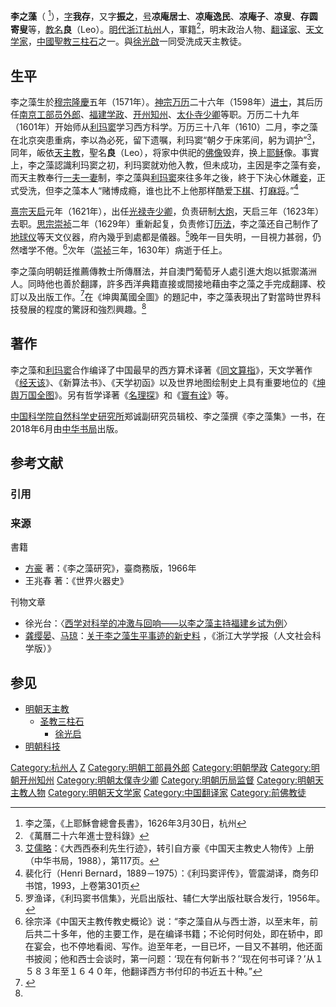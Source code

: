 {{明清人物信息框
| 姓名 = 李之藻
| 原名 =
| 圖片名稱 = 
| 圖片大小 = 220px
| 圖片說明 = 
| 最高職務 = 光祿寺少卿
| 國家 = 大明
| 爵位 =
| 籍貫 = [[浙江|浙江]][[杭州府|杭州府]][[仁和縣|仁和縣]]
| 族裔 = 漢族
| 旗籍 = 
| 字號 = 字我存，又字振之，號涼庵居士、涼庵逸民、涼庵子、涼叟、存圓寄叟等
| 室名 = 
| 諡號 = 
| 出生日期 = [[隆慶_(明朝)|隆慶]]五年（1571年）
| 出生地點 = 
| 逝世日期 = [[崇禎|崇禎]]三年（1630年）
| 逝世地點 = 
| 墓葬 =
| 配偶 =
| 親屬 = 
| 出身 = 
*萬曆二十六年戊戌科進士出身
| 經歷 =[[南京六部|南京工部]][[员外郎|员外郎]]、[[福建|福建]][[学政|学政]]、[[濮阳|开州]][[知州|知州]]、[[太仆寺|太仆寺]][[少卿|少卿]]
| 著作 =
}}

'''李之藻'''（{{Lang-pt|Ly Leam}} <ref>李之藻，《上耶穌會總會長書》，1626年3月30日，杭州</ref>{{bd|1571年|10月13日|1630年|11月1日|L李}}），[[表字|字]]'''我存'''，又字'''振之'''，[[号|号]]'''凉庵居士'''、'''凉庵逸民'''、'''凉庵子'''、'''凉叟'''、'''存圆寄叟'''等，[[教名|教名]]'''良'''（Leo）。[[明代|明代]][[浙江|浙江]][[杭州|杭州]]人，軍籍<ref>《萬曆二十六年進士登科錄》</ref>，明末政治人物、[[翻译家|翻译家]]、[[天文学家|天文学家]]，[[中國聖教三柱石|中國聖教三柱石]]之一。與[[徐光啟|徐光啟]]一同受洗成天主教徒。

==生平==
李之藻生於[[明穆宗|穆宗]][[隆庆_(明朝)|隆慶]]五年（1571年）。[[明神宗|神宗]][[万历|万历]]二十六年（1598年）[[进士|进士]]，其后历任[[南京|南京]][[工部|工部]][[员外郎|员外郎]]、[[福建|福建]][[学政|学政]]、[[濮阳|开州]][[知州|知州]]、[[太仆寺|太仆寺]][[少卿|少卿]]等职。万历二十九年（1601年）开始师从[[利玛窦|利玛窦]]学习西方科学。万历三十八年（1610）二月，李之藻在北京突患重病，李以為必死，留下遗嘱，利玛窦“朝夕于床笫间，躬为调护”<ref>[[艾儒略|艾儒略]]：《大西西泰利先生行迹》，转引自方豪《中国天主教史人物传》上册（中华书局，1988），第117页。</ref>，同年，皈依[[天主教|天主教]]，聖名'''良'''（Leo），将家中供祀的[[佛像|佛像]]毁弃，换上[[耶稣|耶稣]]像。事實上，李之藻認識利玛窦之初，利玛窦就劝他入教，但未成功，主因是李之藻有妾，而天主教奉行[[一夫一妻|一夫一妻]]制，李之藻與[[利玛窦|利玛窦]]來往多年之後，終于下決心休離[[妾|妾]]，正式受洗，但李之藻本人“赌博成瘾，谁也比不上他那样酷爱[[下棋|下棋]]、打[[麻将|麻将]]。”<ref>裴化行（Henri Bernard，1889－1975）：《利玛窦评传》，管震湖译，商务印书馆，1993，上卷第301页</ref>

[[明熹宗|熹宗]][[天启|天启]]元年（1621年），出任[[光禄寺|光禄寺]][[少卿|少卿]]，负责研制[[大炮|大炮]]，天启三年（1623年）去职。[[明思宗|思宗]][[崇祯|崇祯]]二年（1629年）重新起复，负责修订[[历法|历法]]，李之藻还自己制作了[[地球仪|地球仪]]等天文仪器，府內幾乎到處都是儀器。<ref>罗渔译，《利玛窦书信集》，光启出版社、辅仁大学出版社联合发行，1956年。</ref>晚年一目失明，一目視力甚弱，仍然嗜学不倦。<ref>徐宗泽《中国天主教传教史概论》说：“李之藻自从与西士游，以至末年，前后共二十多年，他的主要工作，是在编译书籍；不论何时何处，即在轿中，即在宴会，也不停地看阅、写作。迨至年老，一目已坏，一目又不甚明，他还面书披阅；他和西士会谈时，第一问题：‘现在有何新书？’‘现在何书可译？’从１５８３年至１６４０年，他翻译西方书付印的书近五十种。”</ref>次年（[[崇祯|崇祯]]三年，1630年）病逝于任上。

李之藻向明朝廷推薦傳教士所傳曆法，并自澳門葡萄牙人處引進大炮以抵禦滿洲人。同時他也善於翻譯，許多西洋典籍直接或間接地藉由李之藻之手完成翻譯、校訂以及出版工作。<ref name=":0">{{Cite book|title=李之藻集|last=|first=|publisher=中華書局|year=2018|isbn=9787101126808|editor-last=鄭|editor-first=誠|location=|pages=|at=整理說明、《題坤輿萬國全圖》}}</ref>在《坤輿萬國全圖》的題記中，李之藻表現出了對當時世界科技發展的程度的驚訝和強烈興趣。<ref name=":0" />

==著作==
李之藻和[[利玛窦|利玛窦]]合作编译了中国最早的西方算术译著《[[同文算指|同文算指]]》，天文学著作《[[经天该|经天该]]》、《新算法书》、《天学初函》以及世界地图绘制史上具有重要地位的《[[坤輿萬國全圖|坤舆万国全图]]》。另有哲学译著《[[名理探|名理探]]》和《[[寰有诠|寰有诠]]》等。

[[中国科学院自然科学史研究所|中国科学院自然科学史研究所]]郑诚副研究员辑校、李之藻撰《李之藻集》一书，在2018年6月由[[中华书局|中华书局]]出版。

== 参考文献 ==
=== 引用 ===
{{Reflist|2}}

=== 来源 ===
;書籍
* [[方豪_(1910年)|方豪]] 著：《李之藻研究》，臺商務版，1966年
* 王兆春 著：《世界火器史》

;刊物文章
* 徐光台：〈[https://web.archive.org/web/20160313070347/http://study.ccln.gov.cn/fenke/lishixue/lsxxxd/14270.shtml 西学对科举的冲激与回响——以李之藻主持福建乡试为例]〉
* [[龚缨晏|龚缨晏]]、[[马琼|马琼]]：[http://www.zjujournals.com/soc/CN/Y2008/V38/I3/89 关于李之藻生平事迹的新史料] {{Wayback|url=http://www.zjujournals.com/soc/CN/Y2008/V38/I3/89 |date=20210904143423 }}，《浙江大学学报（人文社会科学版）》 {{Doi|10.3785/j.issn.1008-942X.2008.03.011}}

== 参见 ==
{{Portal box|中国|天主教|人物}}
* [[明朝天主教|明朝天主教]]
** [[圣教三柱石|圣教三柱石]]
*** [[徐光启|徐光启]]
* [[明朝科技|明朝科技]]

{{start box}}
{{s-off}}
{{s-before|[[陳騰鳳|陳騰鳳]]}}
{{s-title|明朝開州知州|1607年－1608年}}
{{s-after|[[趙琦|趙琦]]}}
{{end box}}

{{萬曆二十六年戊戌科殿試金榜}}
{{中国基督教史|明}}

{{規範控制}}

{{DEFAULTSORT:Li李}}
[[Category:杭州人|Category:杭州人]]
[[Category:李姓|Z]]
[[Category:明朝工部員外郎|Category:明朝工部員外郎]]
[[Category:明朝學政|Category:明朝學政]]
[[Category:明朝开州知州|Category:明朝开州知州]]
[[Category:明朝太僕寺少卿|Category:明朝太僕寺少卿]]
[[Category:明朝历局监督|Category:明朝历局监督]]
[[Category:明朝天主教人物|Category:明朝天主教人物]]
[[Category:明朝天文学家|Category:明朝天文学家]]
[[Category:中国翻译家|Category:中国翻译家]]
[[Category:前佛教徒|Category:前佛教徒]]